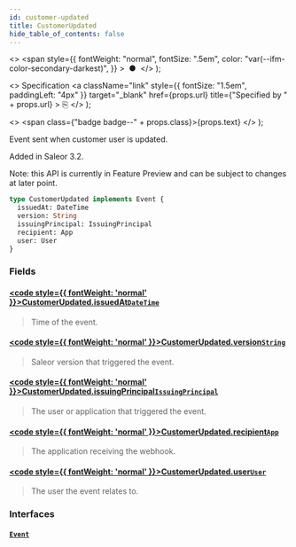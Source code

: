 ```yaml
---
id: customer-updated
title: CustomerUpdated
hide_table_of_contents: false
---
```


  <>
    <span
      style={{
        fontWeight: "normal",
        fontSize: ".5em",
        color: "var(--ifm-color-secondary-darkest)",
      }}
    >
      &nbsp;●&nbsp;
    </span>
  </>
);

  <>
    Specification
    <a
      className="link"
      style={{ fontSize: "1.5em", paddingLeft: "4px" }}
      target="\_blank"
      href={props.url}
      title={"Specified by " + props.url}
    >
      ⎘
    </a>
  </>
);

  <>
    <span class={"badge badge--" + props.class}>{props.text}</span>
  </>
);

Event sent when customer user is updated.

Added in Saleor 3.2.

Note: this API is currently in Feature Preview and can be subject to changes at later point.

```graphql
type CustomerUpdated implements Event {
  issuedAt: DateTime
  version: String
  issuingPrincipal: IssuingPrincipal
  recipient: App
  user: User
}
```

### Fields

#### [<code style={{ fontWeight: 'normal' }}>CustomerUpdated.<b>issuedAt</b></code>](#)<Bullet />[`DateTime`](../../../developer/api-reference/scalars/date-time) <Badge class="secondary" text="scalar"/>

> Time of the event.

#### [<code style={{ fontWeight: 'normal' }}>CustomerUpdated.<b>version</b></code>](#)<Bullet />[`String`](../../../developer/api-reference/scalars/string) <Badge class="secondary" text="scalar"/>

> Saleor version that triggered the event.

#### [<code style={{ fontWeight: 'normal' }}>CustomerUpdated.<b>issuingPrincipal</b></code>](#)<Bullet />[`IssuingPrincipal`](../../../developer/api-reference/unions/issuing-principal) <Badge class="secondary" text="union"/>

> The user or application that triggered the event.

#### [<code style={{ fontWeight: 'normal' }}>CustomerUpdated.<b>recipient</b></code>](#)<Bullet />[`App`](../../../developer/api-reference/objects/app) <Badge class="secondary" text="object"/>

> The application receiving the webhook.

#### [<code style={{ fontWeight: 'normal' }}>CustomerUpdated.<b>user</b></code>](#)<Bullet />[`User`](../../../developer/api-reference/objects/user) <Badge class="secondary" text="object"/>

> The user the event relates to.

### Interfaces

#### [`Event`](../../../developer/api-reference/interfaces/event) <Badge class="secondary" text="interface"/>

>
